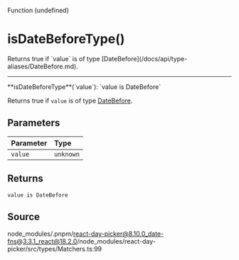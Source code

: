 <SectionTitle>Function (undefined)</SectionTitle>

# isDateBeforeType()

<Description>
  Returns true if `value` is of type
  [DateBefore](/docs/api/type-aliases/DateBefore.md).
</Description>

---

<a id="undefined" name="undefined"></a>

<SignatureMemberIdentifier>
  **isDateBeforeType**(`value`): `value is DateBefore`
</SignatureMemberIdentifier>

Returns true if `value` is of type [DateBefore](/docs/api/type-aliases/DateBefore.md).

## Parameters

| Parameter | Type      |
| :-------- | :-------- |
| `value`   | `unknown` |

## Returns

`value is DateBefore`

## Source

node_modules/.pnpm/react-day-picker@8.10.0_date-fns@3.3.1_react@18.2.0/node_modules/react-day-picker/src/types/Matchers.ts:99
